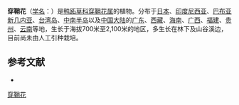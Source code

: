 {{Speciesbox
| name = 穿鞘花
| status = 
| status_system = 
| image = Amischotolype hispida yanbarumyouga02.jpg
| genus = Amischotolype
| species = hispida
| authority = (Less. et A. Rich.) Hong
}}

'''穿鞘花'''（[[学名|学名]]：{{lang|la|''Amischotolype hispida''}}）是[[鸭跖草科|鸭跖草科]][[穿鞘花属|穿鞘花属]]的植物。分布于[[日本|日本]]、[[印度尼西亚|印度尼西亚]]、[[巴布亚新几内亚|巴布亚新几内亚]]、[[台湾岛|台湾岛]]、[[中南半岛|中南半岛]]以及[[中国大陆|中国大陆]]的[[广东|广东]]、[[西藏|西藏]]、[[海南|海南]]、[[广西|广西]]、[[福建|福建]]、[[贵州|贵州]]、[[云南|云南]]等地，生长于海拔700米至2,100米的地区，多生长在林下及山谷溪边，目前尚未由人工引种栽培。

== 参考文献 ==
<div class="references-small">
* {{cite web| url =http://www.bioinfo.cn/db05/KmzwSpecies.php?action=view&id=3729| title =穿鞘花| work =《中国高等植物数据库全库》| publisher =中国科学院微生物研究所| author =昆明植物研究所| accessdate =2009-02-25| deadurl =yes| archiveurl =https://web.archive.org/web/20160305070921/http://www.bioinfo.cn/db05/KmzwSpecies.php?action=view&id=3729| archivedate =2016-03-05}}
</div>
{{Taxonbar|from=Q15230737}}

[[Category:穿鞘花属|穿鞘花]]


{{植物小作品}}